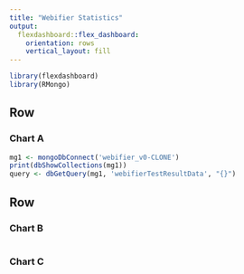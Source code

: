 ```yaml
---
title: "Webifier Statistics"
output: 
  flexdashboard::flex_dashboard:
    orientation: rows
    vertical_layout: fill
---
```


```r
library(flexdashboard)
library(RMongo)
```

Row {data-height=100}
-----------------------------------------------------------------------

### Chart A

```r
mg1 <- mongoDbConnect('webifier_v0-CLONE')
print(dbShowCollections(mg1))
query <- dbGetQuery(mg1, 'webifierTestResultData', "{}")

```

Row
-----------------------------------------------------------------------

### Chart B

```r

```

### Chart C

```r

```

